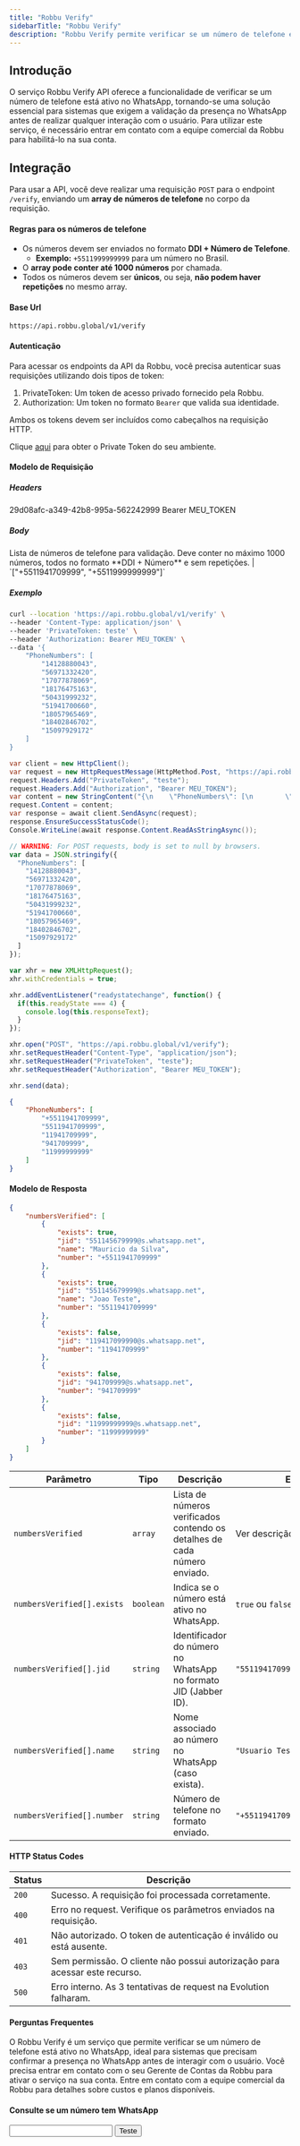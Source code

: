 ```yaml
---
title: "Robbu Verify"
sidebarTitle: "Robbu Verify"
description: "Robbu Verify permite verificar se um número de telefone está ativo no WhatsApp. Este serviço é ideal para integrar em sistemas que precisam confirmar a presença no WhatsApp antes de interagir com um usuário."
---
```


## Introdução
O serviço Robbu Verify API oferece a funcionalidade de verificar se um número de telefone está ativo no WhatsApp, tornando-se uma solução essencial para sistemas que exigem a validação da presença no WhatsApp antes de realizar qualquer interação com o usuário. Para utilizar este serviço, é necessário entrar em contato com a equipe comercial da Robbu para habilitá-lo na sua conta.

## Integração

Para usar a API, você deve realizar uma requisição `POST` para o endpoint `/verify`, enviando um **array de números de telefone** no corpo da requisição.

#### Regras para os números de telefone

- Os números devem ser enviados no formato **DDI + Número de Telefone**.  
  - **Exemplo:** `+5511999999999` para um número no Brasil.
- O **array pode conter até 1000 números** por chamada.
- Todos os números devem ser **únicos**, ou seja, **não podem haver repetições** no mesmo array.

####  Base Url
```
https://api.robbu.global/v1/verify
```
####  Autenticação
Para acessar os endpoints da API da Robbu, você precisa autenticar suas requisições utilizando dois tipos de token:

1. PrivateToken: Um token de acesso privado fornecido pela Robbu.
2. Authorization: Um token no formato `Bearer` que valida sua identidade.

Ambos os tokens devem ser incluídos como cabeçalhos na requisição HTTP.

<Tip>Clique <a href="https://inveniocenter.robbu.global/painel/configuracoes/conta" target="_blank">aqui</a> para obter o Private Token do seu ambiente.</Tip>

####  Modelo de Requisição

#####  Headers

<ParamField header="PrivateToken" type="string" placeholder="Teste" required="true">
29d08afc-a349-42b8-995a-562242999
</ParamField>

<ParamField header="Authentication" type="string" placeholder="Bearer" required="true">
Bearer MEU_TOKEN
</ParamField>

#####  Body

<ParamField body="PhoneNumbers" type="array" required>
  Lista de números de telefone para validação. Deve conter no máximo 1000 números, todos no formato **DDI + Número** e sem repetições. | `["+5511941709999", "+5511999999999"]`
</ParamField>

#####  Exemplo

<CodeGroup>

```bash Curl
curl --location 'https://api.robbu.global/v1/verify' \
--header 'Content-Type: application/json' \
--header 'PrivateToken: teste' \
--header 'Authorization: Bearer MEU_TOKEN' \
--data '{
    "PhoneNumbers": [
        "14128880043",
        "56971332420",
        "17077878069",
        "18176475163",
        "50431999232",
        "51941700660",
        "18057965469",
        "18402846702",
        "15097929172"
    ]
}
```

```csharp C# HttpClient
var client = new HttpClient();
var request = new HttpRequestMessage(HttpMethod.Post, "https://api.robbu.global/v1/verify");
request.Headers.Add("PrivateToken", "teste");
request.Headers.Add("Authorization", "Bearer MEU_TOKEN");
var content = new StringContent("{\n    \"PhoneNumbers\": [\n        \"14128880043\",\n        \"56971332420\",\n        \"17077878069\",\n        \"18176475163\",\n        \"50431999232\",\n        \"51941700660\",\n        \"18057965469\",\n        \"18402846702\",\n        \"15097929172\"\n    ]\n}\n", null, "application/json");
request.Content = content;
var response = await client.SendAsync(request);
response.EnsureSuccessStatusCode();
Console.WriteLine(await response.Content.ReadAsStringAsync());
```

```js JavaScript XHR
// WARNING: For POST requests, body is set to null by browsers.
var data = JSON.stringify({
  "PhoneNumbers": [
    "14128880043",
    "56971332420",
    "17077878069",
    "18176475163",
    "50431999232",
    "51941700660",
    "18057965469",
    "18402846702",
    "15097929172"
  ]
});

var xhr = new XMLHttpRequest();
xhr.withCredentials = true;

xhr.addEventListener("readystatechange", function() {
  if(this.readyState === 4) {
    console.log(this.responseText);
  }
});

xhr.open("POST", "https://api.robbu.global/v1/verify");
xhr.setRequestHeader("Content-Type", "application/json");
xhr.setRequestHeader("PrivateToken", "teste");
xhr.setRequestHeader("Authorization", "Bearer MEU_TOKEN");

xhr.send(data);
```

</CodeGroup>

```json request.json
{
    "PhoneNumbers": [
        "+5511941709999",
        "5511941709999",
        "11941709999",
        "941709999",
        "11999999999"
    ]
}
```

####  Modelo de Resposta

```json response.json
{
    "numbersVerified": [
        {
            "exists": true,
            "jid": "551145679999@s.whatsapp.net",
            "name": "Mauricio da Silva",
            "number": "+5511941709999"
        },
        {
            "exists": true,
            "jid": "551145679999@s.whatsapp.net",
            "name": "Joao Teste",
            "number": "5511941709999"
        },
        {
            "exists": false,
            "jid": "119417099990@s.whatsapp.net",
            "number": "11941709999"
        },
        {
            "exists": false,
            "jid": "941709999@s.whatsapp.net",
            "number": "941709999"
        },
        {
            "exists": false,
            "jid": "11999999999@s.whatsapp.net",
            "number": "11999999999"
        }
    ]
}
```

| **Parâmetro**        | **Tipo**   | **Descrição**                                                                                      | **Exemplo**                      |
|-----------------------|------------|--------------------------------------------------------------------------------------------------|----------------------------------|
| `numbersVerified`     | `array`    | Lista de números verificados contendo os detalhes de cada número enviado.                        | Ver descrição abaixo            |
| `numbersVerified[].exists` | `boolean` | Indica se o número está ativo no WhatsApp.                                                       | `true` ou `false`               |
| `numbersVerified[].jid`    | `string`  | Identificador do número no WhatsApp no formato JID (Jabber ID).                                   | `"5511941709999@s.whatsapp.net"` |
| `numbersVerified[].name`   | `string`  | Nome associado ao número no WhatsApp (caso exista).                                              | `"Usuario Teste"`               |
| `numbersVerified[].number` | `string`  | Número de telefone no formato enviado.                                                           | `"+5511941709999"`              |

####  HTTP Status Codes

| **Status** | **Descrição**                                                                          |
|------------------|----------------------------------------------------------------------------------------|
| `200`           | Sucesso. A requisição foi processada corretamente.                                     |
| `400`           | Erro no request. Verifique os parâmetros enviados na requisição.                      |
| `401`           | Não autorizado. O token de autenticação é inválido ou está ausente.                   |
| `403`           | Sem permissão. O cliente não possui autorização para acessar este recurso.            |
| `500`           | Erro interno. As 3 tentativas de request na Evolution falharam.                       |

####  Perguntas Frequentes

<AccordionGroup>
  <Accordion title="O que é o Robbu Verify?">
    O Robbu Verify é um serviço que permite verificar se um número de telefone está ativo no WhatsApp, ideal para sistemas que precisam confirmar a presença no WhatsApp antes de interagir com o usuário.
  </Accordion>

  <Accordion title="Como posso habilitar o Robbu Verify na minha conta?">
    Você precisa entrar em contato com o seu Gerente de Contas da Robbu para ativar o serviço na sua conta.
    </Accordion>

  <Accordion title="Existe algum custo para usar o Robbu Verify?">
    Entre em contato com a equipe comercial da Robbu para detalhes sobre custos e planos disponíveis.
  </Accordion>

</AccordionGroup>

#### Consulte se um número tem WhatsApp

<input type="number" />
<button id="btn-consultar-whatsapp">Teste</button>